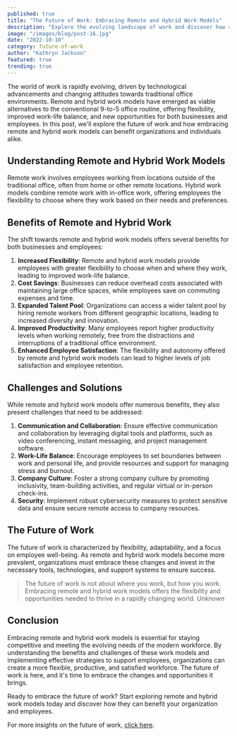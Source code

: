 ```yaml
---
published: true
title: "The Future of Work: Embracing Remote and Hybrid Work Models"
description: "Explore the evolving landscape of work and discover how remote and hybrid work models are shaping the future, offering flexibility, improved work-life balance, and new opportunities for businesses and employees."
image: "/images/blog/post-16.jpg"
date: "2022-10-10"
category: future-of-work
author: "Kathryn Jackson"
featured: true
trending: true
---
```


The world of work is rapidly evolving, driven by technological advancements and changing attitudes towards traditional office environments. Remote and hybrid work models have emerged as viable alternatives to the conventional 9-to-5 office routine, offering flexibility, improved work-life balance, and new opportunities for both businesses and employees. In this post, we'll explore the future of work and how embracing remote and hybrid work models can benefit organizations and individuals alike.

## Understanding Remote and Hybrid Work Models

Remote work involves employees working from locations outside of the traditional office, often from home or other remote locations. Hybrid work models combine remote work with in-office work, offering employees the flexibility to choose where they work based on their needs and preferences.

## Benefits of Remote and Hybrid Work

The shift towards remote and hybrid work models offers several benefits for both businesses and employees:

1. **Increased Flexibility**: Remote and hybrid work models provide employees with greater flexibility to choose when and where they work, leading to improved work-life balance.
2. **Cost Savings**: Businesses can reduce overhead costs associated with maintaining large office spaces, while employees save on commuting expenses and time.
3. **Expanded Talent Pool**: Organizations can access a wider talent pool by hiring remote workers from different geographic locations, leading to increased diversity and innovation.
4. **Improved Productivity**: Many employees report higher productivity levels when working remotely, free from the distractions and interruptions of a traditional office environment.
5. **Enhanced Employee Satisfaction**: The flexibility and autonomy offered by remote and hybrid work models can lead to higher levels of job satisfaction and employee retention.

## Challenges and Solutions

While remote and hybrid work models offer numerous benefits, they also present challenges that need to be addressed:

1. **Communication and Collaboration**: Ensure effective communication and collaboration by leveraging digital tools and platforms, such as video conferencing, instant messaging, and project management software.
2. **Work-Life Balance**: Encourage employees to set boundaries between work and personal life, and provide resources and support for managing stress and burnout.
3. **Company Culture**: Foster a strong company culture by promoting inclusivity, team-building activities, and regular virtual or in-person check-ins.
4. **Security**: Implement robust cybersecurity measures to protect sensitive data and ensure secure remote access to company resources.

## The Future of Work

The future of work is characterized by flexibility, adaptability, and a focus on employee well-being. As remote and hybrid work models become more prevalent, organizations must embrace these changes and invest in the necessary tools, technologies, and support systems to ensure success.

>The future of work is not about where you work, but how you work. Embracing remote and hybrid work models offers the flexibility and opportunities needed to thrive in a rapidly changing world.
<cite>Unknown</cite>

## Conclusion

Embracing remote and hybrid work models is essential for staying competitive and meeting the evolving needs of the modern workforce. By understanding the benefits and challenges of these work models and implementing effective strategies to support employees, organizations can create a more flexible, productive, and satisfied workforce. The future of work is here, and it's time to embrace the changes and opportunities it brings.

Ready to embrace the future of work? Start exploring remote and hybrid work models today and discover how they can benefit your organization and employees.

For more insights on the future of work, [click here](#!).
